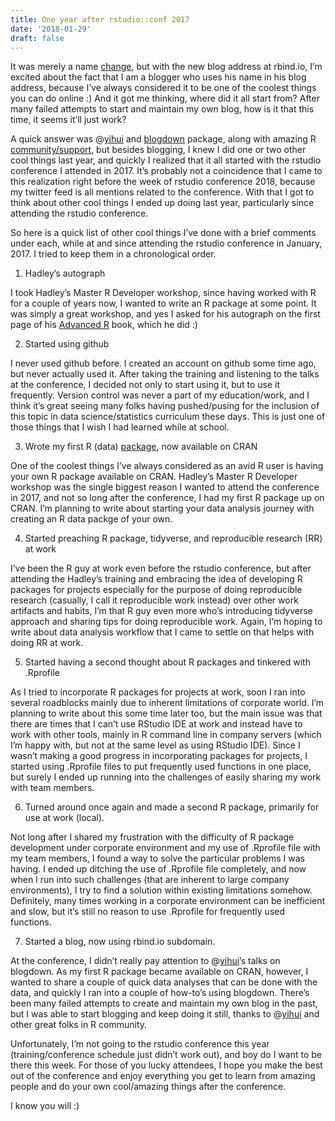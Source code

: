 ```yaml
---
title: One year after rstudio::conf 2017
date: '2018-01-29'
draft: false
---
```


It was merely a name [change](https://joongsup.rbind.io/post/blog-at-rbind-io/), but with the new blog address at rbind.io, I'm excited about the fact that I am a blogger who uses his name in his blog address, because I've always considered it to be one of the coolest things you can do online :) And it got me thinking, where did it all start from? After many failed attempts to start and maintain my own blog, how is it that this time, it seems it'll just work? 

A quick answer was @[yihui](https://github.com/yihui) and [blogdown](https://github.com/rstudio/blogdown) package, along with amazing R [community/support](https://github.com/rbind/support), but besides blogging, I knew I did one or two other cool things last year, and quickly I realized that it all started with the rstudio conference I attended in 2017. It's probably not a coincidence that I came to this realization right before the week of rstudio conference 2018, because my twitter feed is all mentions related to the conference. With that I got to think about other cool things I ended up doing last year, particularly since attending the rstudio conference. 



So here is a quick list of other cool things I've done with a brief comments under each, while at and since attending the rstudio conference in January, 2017. I tried to keep them in a chronological order. 

1. Hadley's autograph

I took Hadley's Master R Developer workshop, since having worked with R for a couple of years now, I wanted to write an R package at some point. It was simply a great workshop, and yes I asked for his autograph on the first page of his [Advanced R](http://adv-r.had.co.nz/) book, which he did :)

2. Started using github

I never used github before. I created an account on github some time ago, but never actually used it. After taking the training and listening to the talks at the conference, I decided not only to start using it, but to use it frequently. Version control was never a part of my education/work, and I think it's great seeing many folks having pushed/pusing for the inclusion of this topic in data science/statistics curriculum these days. This is just one of those things that I wish I had learned while at school. 

3. Wrote my first R (data) [package](https://cran.r-project.org/web/packages/uncmbb/index.html), now available on CRAN

One of the coolest things I've always considered as an avid R user is having your own R package available on CRAN. Hadley's Master R Developer workshop was the single biggest reason I wanted to attend the conference in 2017, and not so long after the conference, I had my first R package up on CRAN. I'm planning to write about starting your data analysis journey with creating an R data packge of your own. 

4. Started preaching R package, tidyverse, and reproducible research (RR) at work

I've been the R guy at work even before the rstudio conference, but after attending the Hadley's training and embracing the idea of developing R packages for projects especially for the purpose of doing reproducible research (casually, I call it reproducible work instead) over other work artifacts and habits, I'm that R guy even more who's introducing tidyverse approach and sharing tips for doing reproducible work. Again, I'm hoping to write about data analysis workflow that I came to settle on that helps with doing RR at work. 

5. Started having a second thought about R packages and tinkered with .Rprofile

As I tried to incorporate R packages for projects at work, soon I ran into several roadblocks mainly due to inherent limitations of corporate world. I'm planning to write about this some time later too, but the main issue was that there are times that I can't use RStudio IDE at work and instead have to work with other tools, mainly in R command line in company servers (which I'm happy with, but not at the same level as using RStudio IDE). Since I wasn't making a good progress in incorporating packages for projects, I started using .Rprofile files to put frequently used functions in one place, but surely I ended up running into the challenges of easily sharing my work with team members. 

6. Turned around once again and made a second R package, primarily for use at work (local).

Not long after I shared my frustration with the difficulty of R package development under corporate environment and my use of .Rprofile file with my team members, I found a way to solve the particular problems I was having. I ended up ditching the use of .Rprofile file completely, and now when I run into such challenges (that are inherent to large company environments), I try to find a solution within existing limitations somehow. Definitely, many times working in a corporate environment can be inefficient and slow, but it's still no reason to use .Rprofile for frequently used functions. 

7. Started a blog, now using rbind.io subdomain. 

At the conference, I didn't really pay attention to @[yihui](https://github.com/yihui)'s talks on blogdown. As my first R package became available on CRAN, however, I wanted to share a couple of quick data analyses that can be done with the data, and quickly I ran into a couple of how-to's using blogdown. There's been many failed attempts to create and maintain my own blog in the past, but I was able to start blogging and keep doing it still, thanks to @[yihui](https://github.com/yihui) and other great folks in R community. 



Unfortunately, I'm not going to the rstudio conference this year (training/conference schedule just didn't work out), and boy do I want to be there this week. For those of you lucky attendees, I hope you make the best out of the conference and enjoy everything you get to learn from amazing people and do your own cool/amazing things after the conference. 

I know you will :)

